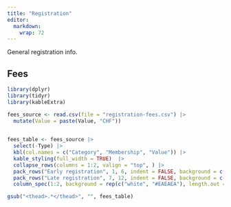 ```yaml
---
title: "Registration"
editor: 
  markdown: 
    wrap: 72
---
```


General registration info.


## Fees

```r
library(dplyr)
library(tidyr)
library(kableExtra)

fees_source <- read.csv(file = "registration-fees.csv") |> 
  mutate(Value = paste(Value, "CHF"))
  
```



```r
fees_table <- fees_source |> 
  select(-Type) |> 
  kbl(col.names = c("Category", "Membership", "Value")) |> 
  kable_styling(full_width = TRUE)  |> 
  collapse_rows(columns = 1:2, valign = "top", ) |> 
  pack_rows("Early registration", 1, 6, indent = FALSE, background = c("#EAEAEA")) |> 
  pack_rows("Late registration", 7, 12, indent = FALSE, background = c("#EAEAEA")) |>
  column_spec(1:2, background = rep(c("white", "#EAEAEA"), length.out = nrow(fees_source)))

gsub("<thead>.*</thead>", "", fees_table)


```


